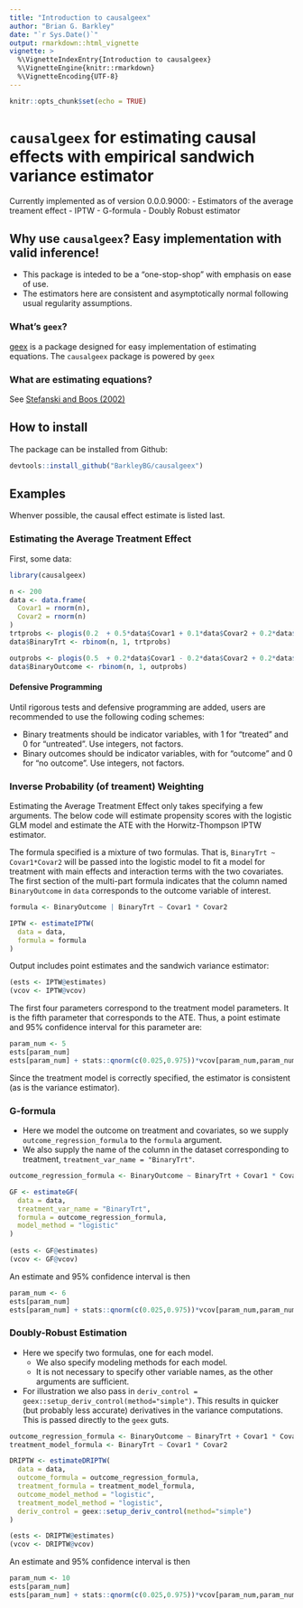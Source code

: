 ```yaml
---
title: "Introduction to causalgeex"
author: "Brian G. Barkley"
date: "`r Sys.Date()`"
output: rmarkdown::html_vignette
vignette: >
  %\VignetteIndexEntry{Introduction to causalgeex}
  %\VignetteEngine{knitr::rmarkdown}
  %\VignetteEncoding{UTF-8}
---
```


```r
knitr::opts_chunk$set(echo = TRUE)
```


# `causalgeex` for estimating causal effects with empirical sandwich variance estimator

Currently implemented as of version 0.0.0.9000:
- Estimators of the average treament effect
    - IPTW
    - G-formula
    - Doubly Robust estimator
    
## Why use `causalgeex`? Easy implementation with valid inference!

- This package is inteded to be a "one-stop-shop" with emphasis on ease of use. 
- The estimators here are consistent and asymptotically normal following usual regularity assumptions.


### What's `geex`? 

[geex](https://cran.r-project.org/web/packages/geex/index.html) is a package designed for easy implementation of estimating equations. The `causalgeex` package is powered by `geex`

### What are estimating equations?

See [Stefanski and Boos (2002)](http://www.jstor.org/stable/3087324?seq=1#page_scan_tab_contents)

## How to install

The package can be installed from Github:

```r
devtools::install_github("BarkleyBG/causalgeex")
```

## Examples

Whenver possible, the causal effect estimate is listed last.

### Estimating the Average Treatment Effect

First, some data:

```r
library(causalgeex)

n <- 200
data <- data.frame(
  Covar1 = rnorm(n),
  Covar2 = rnorm(n)
)
trtprobs <- plogis(0.2  + 0.5*data$Covar1 + 0.1*data$Covar2 + 0.2*data$Covar1 * data$Covar2)
data$BinaryTrt <- rbinom(n, 1, trtprobs)

outprobs <- plogis(0.5  + 0.2*data$Covar1 - 0.2*data$Covar2 + 0.2*data$Covar1 * data$Covar2 -0.2*data$BinaryTrt)
data$BinaryOutcome <- rbinom(n, 1, outprobs)
```

#### Defensive Programming

Until rigorous tests and defensive programming are added, users are recommended to use the following coding schemes:

- Binary treatments should be indicator variables, with 1 for "treated" and 0 for "untreated". Use integers, not factors.
- Binary outcomes should be indicator variables, with for "outcome" and 0 for "no outcome". Use integers, not factors.


### Inverse Probability (of treament) Weighting

Estimating the Average Treatment Effect only takes specifying a few arguments. The below code will estimate propensity scores with the logistic GLM model and estimate the ATE with the Horwitz-Thompson IPTW estimator.

The formula specified is a mixture of two formulas. That is, `BinaryTrt ~ Covar1*Covar2` will be passed into the logistic model to fit a model for treatment with main effects and interaction terms with the two covariates. The first section of the multi-part formula indicates that the column named `BinaryOutcome` in `data` corresponds to the outcome variable of interest.


```r
formula <- BinaryOutcome | BinaryTrt ~ Covar1 * Covar2

IPTW <- estimateIPTW(
  data = data, 
  formula = formula 
) 
```

Output includes point estimates and the sandwich variance estimator:

```r
(ests <- IPTW@estimates)
(vcov <- IPTW@vcov) 
```

The first four parameters correspond to the treatment model parameters. It is the fifth parameter that corresponds to the ATE. Thus, a point estimate and 95\% confidence interval for this parameter are:

```r
param_num <- 5
ests[param_num]
ests[param_num] + stats::qnorm(c(0.025,0.975))*vcov[param_num,param_num]
```

Since the treatment model is correctly specified, the estimator is consistent (as is the variance estimator). 

### G-formula


- Here we model the outcome on treatment and covariates, so we supply `outcome_regression_formula` to the `formula` argument.
- We also supply the name of the column in the dataset corresponding to treatment, `treatment_var_name = "BinaryTrt"`.

```r
outcome_regression_formula <- BinaryOutcome ~ BinaryTrt + Covar1 * Covar2

GF <- estimateGF(
  data = data,
  treatment_var_name = "BinaryTrt",
  formula = outcome_regression_formula, 
  model_method = "logistic" 
) 
 
(ests <- GF@estimates)
(vcov <- GF@vcov) 
```

An estimate and 95\% confidence interval is then

```r
param_num <- 6
ests[param_num]
ests[param_num] + stats::qnorm(c(0.025,0.975))*vcov[param_num,param_num]
```


### Doubly-Robust Estimation 

- Here we specify two formulas, one for each model. 
    - We also specify modeling methods for each model. 
    - It is not necessary to specify other variable names, as the other arguments are sufficient.
- For illustration we also pass in `deriv_control = geex::setup_deriv_control(method="simple")`. This results in quicker (but probably less accurate) derivatives in the variance computations. This is passed directly to the `geex` guts.

```r
outcome_regression_formula <- BinaryOutcome ~ BinaryTrt + Covar1 * Covar2
treatment_model_formula <- BinaryTrt ~ Covar1 * Covar2

DRIPTW <- estimateDRIPTW(
  data = data,
  outcome_formula = outcome_regression_formula,
  treatment_formula = treatment_model_formula,
  outcome_model_method = "logistic",
  treatment_model_method = "logistic",
  deriv_control = geex::setup_deriv_control(method="simple")
)

(ests <- DRIPTW@estimates)
(vcov <- DRIPTW@vcov)
```

An estimate and 95\% confidence interval is then

```r
param_num <- 10
ests[param_num]
ests[param_num] + stats::qnorm(c(0.025,0.975))*vcov[param_num,param_num]
```




